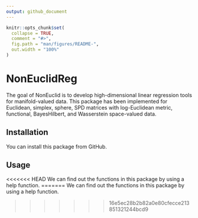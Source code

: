 ```yaml
---
output: github_document
---
```


<!-- README.md is generated from README.Rmd. Please edit that file -->

```r
knitr::opts_chunk$set(
  collapse = TRUE,
  comment = "#>",
  fig.path = "man/figures/README-",
  out.width = "100%"
)
```

# NonEuclidReg

The goal of NonEuclid is to develop high-dimensional linear regression
tools for manifold-valued data. This package has been implemented for
Euclidean, simplex, sphere, SPD matrices with log-Euclidean metric, functional, BayesHilbert, and Wasserstein
space-valued data.

## Installation

You can install this package from GitHub.

## Usage

<<<<<<< HEAD
We can find out the functions in this package by using a help function.
=======
We can find out the functions in this package by using a help function.

>>>>>>> 16e5ec28b2b82a0e80cfecce213851321244bcd9
